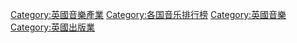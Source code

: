 [[Category:英國音樂產業|Category:英國音樂產業]]
[[Category:各国音乐排行榜|Category:各国音乐排行榜]]
[[Category:英國音樂|Category:英國音樂]]
[[Category:英國出版業|Category:英國出版業]]